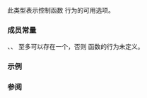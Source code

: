 {{cpp/filesystem/title|perm_options}}
{{cpp/filesystem/navbar}}
{{ddcl|header=filesystem|since=c++17|1=
enum class perm_options {
    replace = /* 未指明 */,
    add = /* 未指明 */,
    remove = /* 未指明 */,
    nofollow = /* 未指明 */
};
}}

此类型表示控制函数 {{lc|std::filesystem::permissions()}} 行为的可用选项。

{{satisfies bitmask|perm_options|no none}}

===成员常量===
{{tt|add}}、{{tt|remove}}、{{tt|replace}} 至多可以存在一个，否则 {{tt|permissions}} 函数的行为未定义。
{{dsc begin}}
{{dsc hitem|枚举项|含义}}
{{dsc
|{{tt|replace}} 
|以给 {{rlpf|permissions}} 的实参完全替换权限（默认行为）}}
{{dsc
|{{tt|add}} 
|以当前权限和实参的逐位或替换权限}}
{{dsc
|{{tt|remove}}
|以当前权限和实参取反结果的逐位与替换权限}}
{{dsc
|{{tt|nofollow}}
|将更改符号链接自身，而非其所解析到的文件的权限}}
{{dsc end}}

===示例===
{{cpp/filesystem/permissions_example}}

===参阅===
{{dsc begin}}
{{dsc inc|cpp/filesystem/dsc permissions}}
{{dsc inc|cpp/filesystem/dsc perms}}
{{dsc end}}

{{langlinks|en|es|ja}}